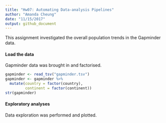 ```yaml
---
title: "Hw07: Automating Data-analysis Pipelines"
author: "Amanda Cheung"
date: "11/15/2017"
output: github_document
---
```


This assignment investigated the overall population trends in the Gapminder data. 

#### Load the data

Gapminder data was brought in and factorised.
```r
gapminder <- read_tsv("gapminder.tsv")
gapminder <- gapminder %>%
  mutate(country = factor(country),
         continent = factor(continent))
str(gapminder)
```

#### Exploratory analyses

Data exploration was performed and plotted.


